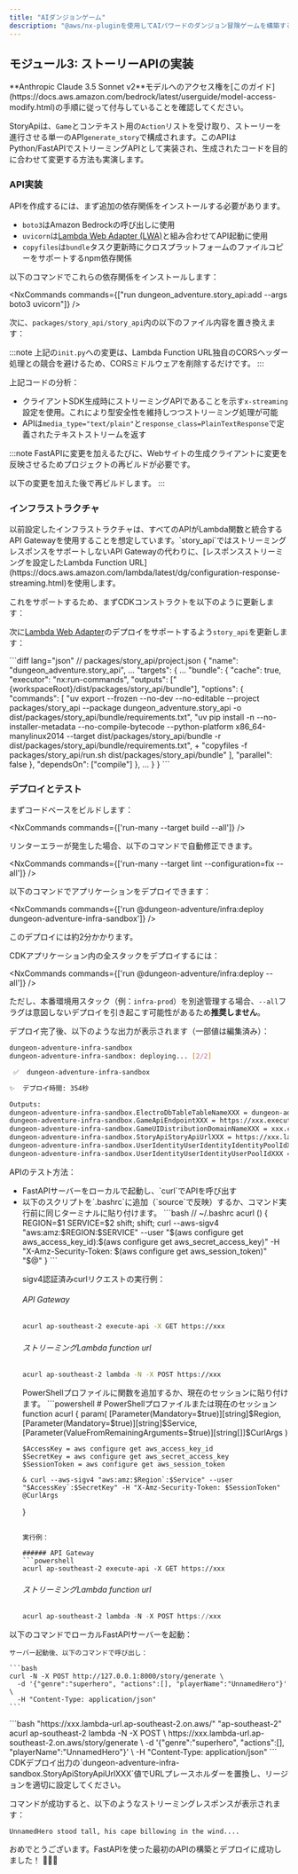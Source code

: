 ```yaml
---
title: "AIダンジョンゲーム"
description: "@aws/nx-pluginを使用してAIパワードのダンジョン冒険ゲームを構築する方法のチュートリアル。"
---
```






## モジュール3: ストーリーAPIの実装

<Aside type="caution">
**Anthropic Claude 3.5 Sonnet v2**モデルへのアクセス権を[このガイド](https://docs.aws.amazon.com/bedrock/latest/userguide/model-access-modify.html)の手順に従って付与していることを確認してください。
</Aside>

StoryApiは、`Game`とコンテキスト用の`Action`リストを受け取り、ストーリーを進行させる単一のAPI`generate_story`で構成されます。このAPIはPython/FastAPIでストリーミングAPIとして実装され、生成されたコードを目的に合わせて変更する方法も実演します。

### API実装

APIを作成するには、まず追加の依存関係をインストールする必要があります。

- `boto3`はAmazon Bedrockの呼び出しに使用
- `uvicorn`は[Lambda Web Adapter (LWA)](https://github.com/awslabs/aws-lambda-web-adapter)と組み合わせてAPI起動に使用
- `copyfiles`は`bundle`タスク更新時にクロスプラットフォームのファイルコピーをサポートするnpm依存関係

以下のコマンドでこれらの依存関係をインストールします：

<NxCommands commands={["run dungeon_adventure.story_api:add --args boto3 uvicorn"]} />
<InstallCommand pkg="copyfiles" dev />

次に、`packages/story_api/story_api`内の以下のファイル内容を置き換えます：

<Tabs>
<TabItem label="main.py">
<E2ECode path="dungeon-adventure/3/main.py.template" lang="python" />
</TabItem>
<TabItem label="init.py">
<E2ECode path="dungeon-adventure/3/init.py.template" lang="python" />

:::note
上記の`init.py`への変更は、Lambda Function URL独自のCORSヘッダー処理との競合を避けるため、CORSミドルウェアを削除するだけです。
:::

</TabItem>
</Tabs>

上記コードの分析：

- クライアントSDK生成時にストリーミングAPIであることを示す`x-streaming`設定を使用。これにより型安全性を維持しつつストリーミング処理が可能
- APIは`media_type="text/plain"`と`response_class=PlainTextResponse`で定義されたテキストストリームを返す

:::note
FastAPIに変更を加えるたびに、Webサイトの生成クライアントに変更を反映させるためプロジェクトの再ビルドが必要です。

以下の変更を加えた後で再ビルドします。
:::

### インフラストラクチャ

<Link path="get_started/tutorials/dungeon-game/1#game-ui-infrastructure">以前設定したインフラストラクチャ</Link>は、すべてのAPIがLambda関数と統合するAPI Gatewayを使用することを想定しています。`story_api`ではストリーミングレスポンスをサポートしないAPI Gatewayの代わりに、[レスポンスストリーミングを設定したLambda Function URL](https://docs.aws.amazon.com/lambda/latest/dg/configuration-response-streaming.html)を使用します。

これをサポートするため、まずCDKコンストラクトを以下のように更新します：

<Tabs>
<TabItem label="story-api.ts">
<E2ECode path="dungeon-adventure/3/story-api.ts.template" lang="typescript" />
</TabItem>
<TabItem label="application-stack.ts">
<E2EDiff before="dungeon-adventure/2/stacks/application-stack.ts.template" after="dungeon-adventure/3/application-stack.ts.template" lang="typescript" />
</TabItem>
</Tabs>

次に[Lambda Web Adapter](https://github.com/awslabs/aws-lambda-web-adapter)のデプロイをサポートするよう`story_api`を更新します：

<Tabs>
<TabItem label="run.sh">
<E2ECode path="dungeon-adventure/3/run.sh.template" lang="bash" />
</TabItem>
<TabItem label="project.json">
```diff lang="json"
// packages/story_api/project.json
{
  "name": "dungeon_adventure.story_api",
  ...
  "targets": {
    ...
    "bundle": {
      "cache": true,
      "executor": "nx:run-commands",
      "outputs": ["{workspaceRoot}/dist/packages/story_api/bundle"],
      "options": {
        "commands": [
          "uv export --frozen --no-dev --no-editable --project packages/story_api --package dungeon_adventure.story_api -o dist/packages/story_api/bundle/requirements.txt",
          "uv pip install -n --no-installer-metadata --no-compile-bytecode --python-platform x86_64-manylinux2014 --target dist/packages/story_api/bundle -r dist/packages/story_api/bundle/requirements.txt",
+          "copyfiles -f packages/story_api/run.sh dist/packages/story_api/bundle"
        ],
        "parallel": false
      },
      "dependsOn": ["compile"]
    },
    ...
  }
}
```
</TabItem>
</Tabs>

### デプロイとテスト

まずコードベースをビルドします：

<NxCommands commands={['run-many --target build --all']} />

<Aside type="tip">
リンターエラーが発生した場合、以下のコマンドで自動修正できます。

<NxCommands commands={['run-many --target lint --configuration=fix --all']} />
</Aside>

以下のコマンドでアプリケーションをデプロイできます：

<NxCommands commands={['run @dungeon-adventure/infra:deploy dungeon-adventure-infra-sandbox']} />

このデプロイには約2分かかります。

<Drawer title="デプロイコマンド" trigger="全スタックを一括デプロイする方法はこちら">

CDKアプリケーション内の全スタックをデプロイするには：

<NxCommands commands={['run @dungeon-adventure/infra:deploy --all']} />

ただし、本番環境用スタック（例：`infra-prod`）を別途管理する場合、`--all`フラグは意図しないデプロイを引き起こす可能性があるため**推奨しません**。

</Drawer>

デプロイ完了後、以下のような出力が表示されます（一部値は編集済み）：

```bash
dungeon-adventure-infra-sandbox
dungeon-adventure-infra-sandbox: deploying... [2/2]

 ✅  dungeon-adventure-infra-sandbox

✨  デプロイ時間: 354秒

Outputs:
dungeon-adventure-infra-sandbox.ElectroDbTableTableNameXXX = dungeon-adventure-infra-sandbox-ElectroDbTableXXX-YYY
dungeon-adventure-infra-sandbox.GameApiEndpointXXX = https://xxx.execute-api.region.amazonaws.com/prod/
dungeon-adventure-infra-sandbox.GameUIDistributionDomainNameXXX = xxx.cloudfront.net
dungeon-adventure-infra-sandbox.StoryApiStoryApiUrlXXX = https://xxx.lambda-url.ap-southeast-2.on.aws/
dungeon-adventure-infra-sandbox.UserIdentityUserIdentityIdentityPoolIdXXX = region:xxx
dungeon-adventure-infra-sandbox.UserIdentityUserIdentityUserPoolIdXXX = region_xxx
```

APIのテスト方法：
<ul>
<li>FastAPIサーバーをローカルで起動し、`curl`でAPIを呼び出す</li>
<li>
<Drawer title="Sigv4対応curl" trigger="デプロイ済みAPIをsigv4対応curlで直接呼び出す">

<Tabs>
  <TabItem label="Bash/Linux/macOS">
以下のスクリプトを`.bashrc`に追加（`source`で反映）するか、コマンド実行前に同じターミナルに貼り付けます。
```bash
// ~/.bashrc
acurl () {
    REGION=$1
    SERVICE=$2
    shift; shift;
    curl --aws-sigv4 "aws:amz:$REGION:$SERVICE" --user "$(aws configure get aws_access_key_id):$(aws configure get aws_secret_access_key)" -H "X-Amz-Security-Token: $(aws configure get aws_session_token)" "$@"
}
```

sigv4認証済みcurlリクエストの実行例：

###### API Gateway
```bash
acurl ap-southeast-2 execute-api -X GET https://xxx
```

###### ストリーミングLambda function url
```bash
acurl ap-southeast-2 lambda -N -X POST https://xxx
```
  </TabItem>
  <TabItem label="Windows PowerShell">
PowerShellプロファイルに関数を追加するか、現在のセッションに貼り付けます。
```powershell
# PowerShellプロファイルまたは現在のセッション
function acurl {
    param(
        [Parameter(Mandatory=$true)][string]$Region,
        [Parameter(Mandatory=$true)][string]$Service,
        [Parameter(ValueFromRemainingArguments=$true)][string[]]$CurlArgs
    )

    $AccessKey = aws configure get aws_access_key_id
    $SecretKey = aws configure get aws_secret_access_key
    $SessionToken = aws configure get aws_session_token

    & curl --aws-sigv4 "aws:amz:$Region`:$Service" --user "$AccessKey`:$SecretKey" -H "X-Amz-Security-Token: $SessionToken" @CurlArgs
}
```

実行例：

###### API Gateway
```powershell
acurl ap-southeast-2 execute-api -X GET https://xxx
```

###### ストリーミングLambda function url
```powershell
acurl ap-southeast-2 lambda -N -X POST https://xxx
```
  </TabItem>
</Tabs>

</Drawer>
</li>
</ul>

<Tabs>
  <TabItem label="ローカル">
  以下のコマンドでローカルFastAPIサーバーを起動：
    <NxCommands commands={["run dungeon_adventure.story_api:serve"]} />

    サーバー起動後、以下のコマンドで呼び出し：

    ```bash
    curl -N -X POST http://127.0.0.1:8000/story/generate \
      -d '{"genre":"superhero", "actions":[], "playerName":"UnnamedHero"}' \
      -H "Content-Type: application/json"
    ```
  </TabItem>
  <TabItem label="デプロイ済み">
```bash "https://xxx.lambda-url.ap-southeast-2.on.aws/" "ap-southeast-2"
acurl ap-southeast-2 lambda -N -X POST \
  https://xxx.lambda-url.ap-southeast-2.on.aws/story/generate \
  -d '{"genre":"superhero", "actions":[], "playerName":"UnnamedHero"}' \
  -H "Content-Type: application/json"
```
    <Aside type="caution">
    CDKデプロイ出力の`dungeon-adventure-infra-sandbox.StoryApiStoryApiUrlXXX`値でURLプレースホルダーを置換し、リージョンを適切に設定してください。
    </Aside>
  </TabItem>
</Tabs>

コマンドが成功すると、以下のようなストリーミングレスポンスが表示されます：

```
UnnamedHero stood tall, his cape billowing in the wind....
```

おめでとうございます。FastAPIを使った最初のAPIの構築とデプロイに成功しました！ 🎉🎉🎉